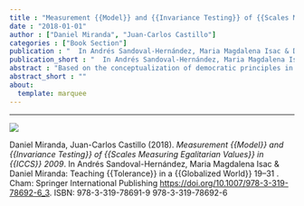 ```yaml
---
title : "Measurement {{Model}} and {{Invariance Testing}} of {{Scales Measuring Egalitarian Values}} in {{ICCS}} 2009"
date : "2018-01-01"
author : ["Daniel Miranda", "Juan-Carlos Castillo"]
categories : ["Book Section"]
publication : "  In Andrés Sandoval-Hernández, Maria Magdalena Isac & Daniel Miranda: Teaching {{Tolerance}} in a {{Globalized World}} 19--31 . Cham: Springer International Publishing [https://doi.org/10.1007/978-3-319-78692-6_3](https://doi.org/10.1007/978-3-319-78692-6_3). ISBN: 978-3-319-78691-9 978-3-319-78692-6"
publication_short : "  In Andrés Sandoval-Hernández, Maria Magdalena Isac & Daniel Miranda: Teaching {{Tolerance}} in a {{Globalized World}} 19--31 . Cham: Springer International Publishing [https://doi.org/10.1007/978-3-319-78692-6_3](https://doi.org/10.1007/978-3-319-78692-6_3). ISBN: 978-3-319-78691-9 978-3-319-78692-6"
abstract : "Based on the conceptualization of democratic principles in the International Civic and Citizenship Education Study (ICCS) 2009, particularly attitudes concerning equal rights for disadvantaged groups, such as immigrants, ethnic groups and women, this chapter evaluates the extent to which the scales measuring attitudes toward gender equality, equal rights for all ethnic/racial groups and equal rights for immigrants are invariant, and to what extent they can be compared across the countries participating in the study. Multi-group confirmatory factor analysis is used to estimate a measurement model of the egalitarian attitudes and its measurement equivalence across the 38 countries (n = 140,000 8th grade students) that participated in ICCS 2009. The results indicate that the original scales are non-invariant. Nevertheless, with some modifications, the proposed conceptual model was found to be invariant across countries. The chapter concludes with a discussion of the theoretical and empirical implications of the model."
abstract_short : ""
about:
  template: marquee
---
```

---

![](https://media.springernature.com/w306/springer-static/cover-hires/book/978-3-319-78692-6)


::: {.callout-note title="How to cite this work"}

Daniel Miranda, Juan-Carlos Castillo (2018). *Measurement {{Model}} and {{Invariance Testing}} of {{Scales Measuring Egalitarian Values}} in {{ICCS}} 2009*.   In Andrés Sandoval-Hernández, Maria Magdalena Isac & Daniel Miranda: Teaching {{Tolerance}} in a {{Globalized World}} 19--31 . Cham: Springer International Publishing [https://doi.org/10.1007/978-3-319-78692-6_3](https://doi.org/10.1007/978-3-319-78692-6_3). ISBN: 978-3-319-78691-9 978-3-319-78692-6

:::

